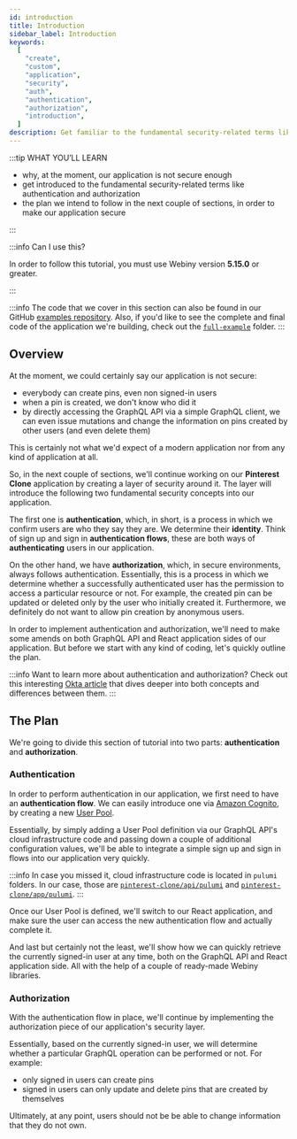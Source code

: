 ```yaml
---
id: introduction
title: Introduction
sidebar_label: Introduction
keywords:
  [
    "create",
    "custom",
    "application",
    "security",
    "auth",
    "authentication",
    "authorization",
    "introduction",
  ]
description: Get familiar to the fundamental security-related terms like authentication and authorization and how we'll implement these in our custom application.
---
```



:::tip WHAT YOU’LL LEARN

- why, at the moment, our application is not secure enough
- get introduced to the fundamental security-related terms like authentication and authorization
- the plan we intend to follow in the next couple of sections, in order to make our application secure

:::

:::info Can I use this?

In order to follow this tutorial, you must use Webiny version **5.15.0** or greater.

:::

:::info
The code that we cover in this section can also be found in our GitHub [examples repository](https://github.com/webiny/webiny-examples/tree/master/create-custom-application/05-security/01-introduction). Also, if you'd like to see the complete and final code of the application we're building, check out the [`full-example`](https://github.com/webiny/webiny-examples/tree/master/create-custom-application/full-example) folder.
:::

## Overview

At the moment, we could certainly say our application is not secure:

- everybody can create pins, even non signed-in users
- when a pin is created, we don't know who did it
- by directly accessing the GraphQL API via a simple GraphQL client, we can even issue mutations and change the information on pins created by other users (and even delete them)

This is certainly not what we'd expect of a modern application nor from any kind of application at all.

So, in the next couple of sections, we'll continue working on our **Pinterest Clone** application by creating a layer of security around it. The layer will introduce the following two fundamental security concepts into our application.

The first one is **authentication**, which, in short, is a process in which we confirm users are who they say they are. We determine their **identity**. Think of sign up and sign in **authentication flows**, these are both ways of **authenticating** users in our application.

On the other hand, we have **authorization**, which, in secure environments, always follows authentication. Essentially, this is a process in which we determine whether a successfully authenticated user has the permission to access a particular resource or not. For example, the created pin can be updated or deleted only by the user who initially created it. Furthermore, we definitely do not want to allow pin creation by anonymous users.

In order to implement authentication and authorization, we'll need to make some amends on both GraphQL API and React application sides of our application. But before we start with any kind of coding, let's quickly outline the plan.

:::info
Want to learn more about authentication and authorization? Check out this interesting [Okta article](https://www.okta.com/identity-101/authentication-vs-authorization/) that dives deeper into both concepts and differences between them.
:::

## The Plan

We're going to divide this section of tutorial into two parts: **authentication** and **authorization**.

### Authentication

In order to perform authentication in our application, we first need to have an **authentication flow**. We can easily introduce one via [Amazon Cognito](https://aws.amazon.com/cognito/), by creating a new [User Pool](https://docs.aws.amazon.com/cognito/latest/developerguide/getting-started-with-cognito-user-pools.html).

Essentially, by simply adding a User Pool definition via our GraphQL API's cloud infrastructure code and passing down a couple of additional configuration values, we'll be able to integrate a simple sign up and sign in flows into our application very quickly.

:::info
In case you missed it, cloud infrastructure code is located in `pulumi` folders. In our case, those are [`pinterest-clone/api/pulumi`](https://github.com/webiny/webiny-examples/tree/master/create-custom-application/05-security/05.00-introduction/pinterest-clone/api/pulumi) and [`pinterest-clone/app/pulumi`](https://github.com/webiny/webiny-examples/tree/master/create-custom-application/05-security/05.00-introduction/pinterest-clone/app/pulumi).
:::

Once our User Pool is defined, we'll switch to our React application, and make sure the user can access the new authentication flow and actually complete it.

And last but certainly not the least, we'll show how we can quickly retrieve the currently signed-in user at any time, both on the GraphQL API and React application side. All with the help of a couple of ready-made Webiny libraries.

<!-- So, we'll start with adjusting our GraphQL API and adding a new cloud infrastructure resource into the mix: the [Amazon Cognito User Pool](https://docs.aws.amazon.com/cognito/latest/developerguide/cognito-user-identity-pools.html). Essentially, this is what will enable us to easily introduce a user authentication flow into our application. In other words, via its [Hosted UI](https://docs.aws.amazon.com/cognito/latest/developerguide/cognito-user-pools-app-integration.html) option, it will provide us with an easy way for users to sign up and sign in into the application and authenticate themselves. -->

### Authorization

With the authentication flow in place, we'll continue by implementing the authorization piece of our application's security layer.

Essentially, based on the currently signed-in user, we will determine whether a particular GraphQL operation can be performed or not. For example:

- only signed in users can create pins
- signed in users can only update and delete pins that are created by themselves

Ultimately, at any point, users should not be be able to change information that they do not own.

<!-- Now that we have this brief overview of the authentication flow we're about to use, we can start with the actual implementation. We'll start by making a couple of additions to our cloud infrastructure code, both on the GraphQL API and React application side. Once we have the necessary cloud infrastructure resources deployed, we can then move to application code and connect everything together. -->
